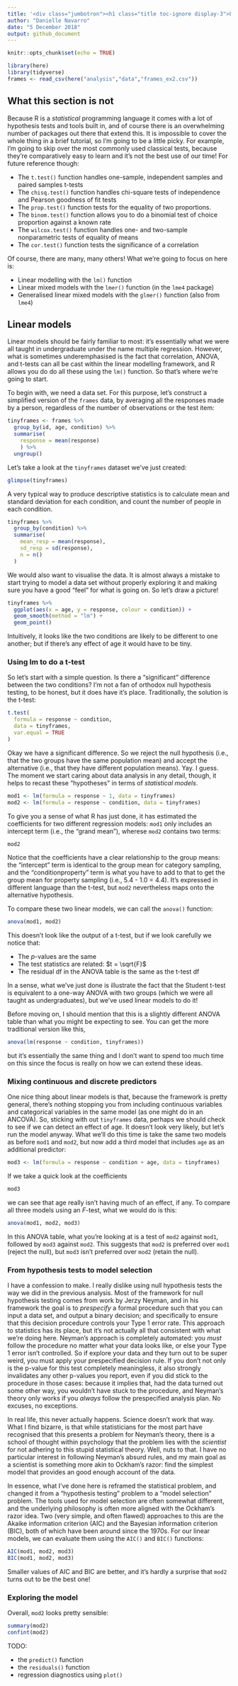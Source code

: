 ```yaml
---
title: '<div class="jumbotron"><h1 class="title toc-ignore display-3">Linear models in R</h1></div>'
author: "Danielle Navarro"
date: "5 December 2018"
output: github_document
---
```


```r
knitr::opts_chunk$set(echo = TRUE)
```

<!--

  html_document:
    includes:
      in_header: header.html
    theme: flatly
    highlight: textmate
    css: mystyle.css

-->

```r
library(here)
library(tidyverse)
frames <- read_csv(here("analysis","data","frames_ex2.csv"))
```

## What this section is not

Because R is a *statistical* programming language it comes with a lot of hypothesis tests and tools built in, and of course there is an overwhelming number of packages out there that extend this. It is impossible to cover the whole thing in a brief tutorial, so I'm going to be a little picky. For example, I'm going to skip over the most commonly used classical tests, because they're comparatively easy to learn and it's not the best use of our time! For future reference though:

- The `t.test()` function handles one-sample, independent samples and paired samples t-tests
- The `chisq.test()` function handles chi-square tests of independence and Pearson goodness of fit tests
- The `prop.test()` function tests for the equality of two proportions.
- The `binom.test()` function allows you to do a binomial test of choice proportion against a known rate
- The `wilcox.test()` function handles one- and two-sample nonparametric tests of equality of means
- The `cor.test()` function tests the significance of a correlation

Of course, there are many, many others! What we're going to focus on here is:

- Linear modelling with the `lm()` function
- Linear mixed models with the `lmer()` function (in the `lme4` package)
- Generalised linear mixed models with the `glmer()` function (also from `lme4`)

## Linear models

Linear models should be fairly familiar to most: it's essentially what we were all taught in undergraduate under the name multiple regression. However, what is sometimes underemphasised is the fact that correlation, ANOVA, and t-tests can all be cast within the linear modelling framework, and R allows you do do all these using the `lm()` function. So that's where we're going to start. 

To begin with, we need a data set. For this purpose, let's construct a simplified version of the `frames` data, by averaging all the responses made by a person, regardless of the number of observations or the test item: 

```r
tinyframes <- frames %>%
  group_by(id, age, condition) %>%
  summarise(
    response = mean(response)
    ) %>%
  ungroup()
```

Let's take a look at the `tinyframes` dataset we've just created:

```r
glimpse(tinyframes)
```

A very typical way to produce descriptive statistics is to calculate mean and standard deviation for each condition, and count the number of people in each condition.

```r
tinyframes %>%
  group_by(condition) %>%
  summarise(
    mean_resp = mean(response), 
    sd_resp = sd(response),
    n = n()
  )
```

We would also want to visualise the data. It is almost always a mistake to start trying to model a data set without properly exploring it and making sure you have a good "feel" for what is going on. So let's draw a picture!

```r
tinyframes %>% 
  ggplot(aes(x = age, y = response, colour = condition)) + 
  geom_smooth(method = "lm") + 
  geom_point()
```

Intuitively, it looks like the two conditions are likely to be different to one another; but if there's any effect of age it would have to be tiny. 

### Using lm to do a t-test

So let's start with a simple question. Is there a "significant" difference between the two conditions? I'm not a fan of orthodox null hypothesis testing, to be honest, but it does have it's place. Traditionally, the solution is the t-test:

```r
t.test(
  formula = response ~ condition, 
  data = tinyframes, 
  var.equal = TRUE
)
```

Okay we have a significant difference. So we reject the null hypothesis (i.e., that the two groups have the same population mean) and accept the alternative (i.e., that they have different population means). Yay. I guess. The moment we start caring about data analysis in any detail, though, it helps to recast these "hypotheses" in terms of *statistical models*. 

```r
mod1 <- lm(formula = response ~ 1, data = tinyframes) 
mod2 <- lm(formula = response ~ condition, data = tinyframes)
```

To give you a sense of what R has just done, it has estimated the coefficients for two different regression models: `mod1` only includes an intercept term (i.e., the "grand mean"), wherese `mod2` contains two terms:

```r
mod2
```

Notice that the coefficients have a clear relationship to the group means: the "intercept" term is identical to the group mean for category sampling, and the "conditionproperty" term is what you have to add to that to get the group mean for property sampling (i.e., 5.4 - 1.0 = 4.4). It's expressed in different language than the t-test, but `mod2` nevertheless maps onto the alternative hypothesis. 

To compare these two linear models, we can call the `anova()` function:

```r
anova(mod1, mod2)
```

This doesn't look like the output of a t-test, but if we look carefully we notice that:

- The $p$-values are the same
- The test statistics are related: $t = \sqrt{F}$
- The residual df in the ANOVA table is the same as the t-test df

In a sense, what we've just done is illustrate the fact that the Student t-test is equivalent to a one-way ANOVA with two groups (which we were all taught as undergraduates), but we've used linear models to do it! 

Before moving on, I should mention that this is a slightly different ANOVA table than what you might be expecting to see. You can get the more traditional version like this,

```r
anova(lm(response ~ condition, tinyframes))
```

but it's essentially the same thing and I don't want to spend too much time on this since the focus is really on how we can extend these ideas. 

### Mixing continuous and discrete predictors

One nice thing about linear models is that, because the framework is pretty general, there's nothing stopping you from including continuous variables and categorical variables in the same model (as one might do in an ANCOVA). So, sticking with out `tinyframes` data, perhaps we should check to see if we can detect an effect of age. It doesn't look very likely, but let's run the model anyway. What we'll do this time is take the same two models as before `mod1` and `mod2`, but now add a third model that includes `age` as an additional predictor:

```r
mod3 <- lm(formula = response ~ condition + age, data = tinyframes)
```

If we take a quick look at the coefficients

```r
mod3
```

we can see that age really isn't having much of an effect, if any. To compare all three models using an $F$-test, what we would do is this:

```r
anova(mod1, mod2, mod3)
```

In this ANOVA table, what you're looking at is a test of `mod2` against `mod1`, followed by `mod3` against `mod2`. This suggests that `mod2` is preferred over `mod1` (reject the null), but `mod3` isn't preferred over `mod2` (retain the null).

### From hypothesis tests to model selection

I have a confession to make. I really dislike using null hypothesis tests the way we did in the previous analysis. Most of the framework for null hypothesis testing comes from work by Jerzy Neyman, and in his framework the goal is to *prespecify* a formal procedure such that you can input a data set, and output a binary decision; and specifically to ensure that this decision procedure controls your Type 1 error rate. This approach to statistics has its place, but it's not actually all that consistent with what we're doing here. Neyman's approach is completely automated: you *must* follow the procedure no matter what your data looks like, or else your Type 1 error isn't controlled. So if explore your data and they turn out to be super weird, you must apply your prespecified decision rule. If you don't not only is the p-value for this test completely meaningless, it also strongly invalidates any other p-values you report, even if you did stick to the procedure in those cases: because it implies that, had the data turned out some other way, you wouldn't have stuck to the procedure, and Neyman's theory only works if you *always* follow the prespecified analysis plan. No excuses, no exceptions. 

In real life, this never actually happens. Science doesn't work that way. What I find bizarre, is that while statisticians for the most part have recognised that this presents a problem for Neyman's theory, there is a school of thought within psychology that the problem lies with the *scientist* for not adhering to this stupid statistical theory. Well, nuts to that. I have no particular interest in following Neyman's absurd rules, and my main goal as a scientist is something more akin to Ockham's razor: find the simplest model that provides an good enough account of the data.

In essence, what I've done here is reframed the statistical problem, and changed it from a "hypothesis testing" problem to a "model selection" problem. The tools used for model selection are often somewhat different, and the underlying philosophy is often more aligned with the Ockham's razor idea. Two (very simple, and often flawed) approaches to this are the Akaike information criterion (AIC) and the Bayesian information criterion (BIC), both of which have been around since the 1970s. For our linear models, we can evaluate them using the `AIC()` and `BIC()` functions: 

```r
AIC(mod1, mod2, mod3)
BIC(mod1, mod2, mod3)
```

Smaller values of AIC and BIC are better, and it's hardly a surprise that `mod2` turns out to be the best one!

### Exploring the model

Overall, `mod2` looks pretty sensible:

```r
summary(mod2)
confint(mod2)
```

TODO:

- the `predict()` function
- the `residuals()` function
- regression diagnostics using `plot()`

